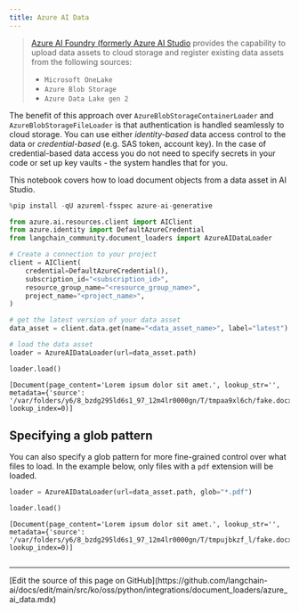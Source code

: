 ```yaml
---
title: Azure AI Data
---
```


>[Azure AI Foundry (formerly Azure AI Studio](https://ai.azure.com/) provides the capability to upload data assets to cloud storage and register existing data assets from the following sources:
>
>- `Microsoft OneLake`
>- `Azure Blob Storage`
>- `Azure Data Lake gen 2`

The benefit of this approach over `AzureBlobStorageContainerLoader` and `AzureBlobStorageFileLoader` is that authentication is handled seamlessly to cloud storage. You can use either *identity-based* data access control to the data or *credential-based* (e.g. SAS token, account key). In the case of credential-based data access you do not need to specify secrets in your code or set up key vaults - the system handles that for you.

This notebook covers how to load document objects from a data asset in AI Studio.

```python
%pip install -qU azureml-fsspec azure-ai-generative
```

```python
from azure.ai.resources.client import AIClient
from azure.identity import DefaultAzureCredential
from langchain_community.document_loaders import AzureAIDataLoader
```

```python
# Create a connection to your project
client = AIClient(
    credential=DefaultAzureCredential(),
    subscription_id="<subscription_id>",
    resource_group_name="<resource_group_name>",
    project_name="<project_name>",
)
```

```python
# get the latest version of your data asset
data_asset = client.data.get(name="<data_asset_name>", label="latest")
```

```python
# load the data asset
loader = AzureAIDataLoader(url=data_asset.path)
```

```python
loader.load()
```

```output
[Document(page_content='Lorem ipsum dolor sit amet.', lookup_str='', metadata={'source': '/var/folders/y6/8_bzdg295ld6s1_97_12m4lr0000gn/T/tmpaa9xl6ch/fake.docx'}, lookup_index=0)]
```

## Specifying a glob pattern

You can also specify a glob pattern for more fine-grained control over what files to load. In the example below, only files with a `pdf` extension will be loaded.

```python
loader = AzureAIDataLoader(url=data_asset.path, glob="*.pdf")
```

```python
loader.load()
```

```output
[Document(page_content='Lorem ipsum dolor sit amet.', lookup_str='', metadata={'source': '/var/folders/y6/8_bzdg295ld6s1_97_12m4lr0000gn/T/tmpujbkzf_l/fake.docx'}, lookup_index=0)]
```

```python

```

---

<Callout icon="pen-to-square" iconType="regular">
  [Edit the source of this page on GitHub](https://github.com/langchain-ai/docs/edit/main/src/ko/oss/python/integrations/document_loaders/azure_ai_data.mdx)
</Callout>
